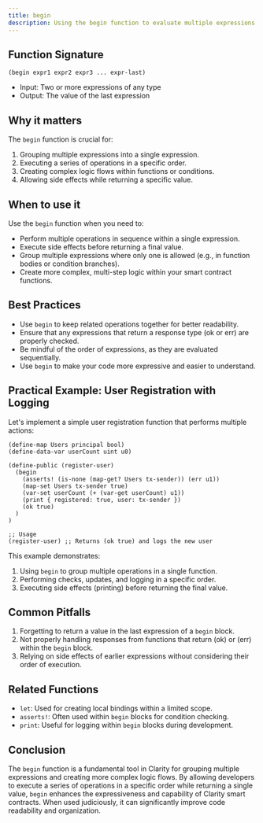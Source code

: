 ```yaml
---
title: begin
description: Using the begin function to evaluate multiple expressions in sequence in Clarity smart contracts.
---
```


## Function Signature

```clarity
(begin expr1 expr2 expr3 ... expr-last)
```


- Input: Two or more expressions of any type
- Output: The value of the last expression

## Why it matters

The `begin` function is crucial for:

1. Grouping multiple expressions into a single expression.
2. Executing a series of operations in a specific order.
3. Creating complex logic flows within functions or conditions.
4. Allowing side effects while returning a specific value.

## When to use it

Use the `begin` function when you need to:

- Perform multiple operations in sequence within a single expression.
- Execute side effects before returning a final value.
- Group multiple expressions where only one is allowed (e.g., in function bodies or condition branches).
- Create more complex, multi-step logic within your smart contract functions.

## Best Practices

- Use `begin` to keep related operations together for better readability.
- Ensure that any expressions that return a response type (ok or err) are properly checked.
- Be mindful of the order of expressions, as they are evaluated sequentially.
- Use `begin` to make your code more expressive and easier to understand.

## Practical Example: User Registration with Logging

Let's implement a simple user registration function that performs multiple actions:

```clarity
(define-map Users principal bool)
(define-data-var userCount uint u0)

(define-public (register-user)
  (begin
    (asserts! (is-none (map-get? Users tx-sender)) (err u1))
    (map-set Users tx-sender true)
    (var-set userCount (+ (var-get userCount) u1))
    (print { registered: true, user: tx-sender })
    (ok true)
  )
)

;; Usage
(register-user) ;; Returns (ok true) and logs the new user
```


This example demonstrates:
1. Using `begin` to group multiple operations in a single function.
2. Performing checks, updates, and logging in a specific order.
3. Executing side effects (printing) before returning the final value.

## Common Pitfalls

1. Forgetting to return a value in the last expression of a `begin` block.
2. Not properly handling responses from functions that return (ok) or (err) within the `begin` block.
3. Relying on side effects of earlier expressions without considering their order of execution.

## Related Functions

- `let`: Used for creating local bindings within a limited scope.
- `asserts!`: Often used within `begin` blocks for condition checking.
- `print`: Useful for logging within `begin` blocks during development.

## Conclusion

The `begin` function is a fundamental tool in Clarity for grouping multiple expressions and creating more complex logic flows. By allowing developers to execute a series of operations in a specific order while returning a single value, `begin` enhances the expressiveness and capability of Clarity smart contracts. When used judiciously, it can significantly improve code readability and organization.
